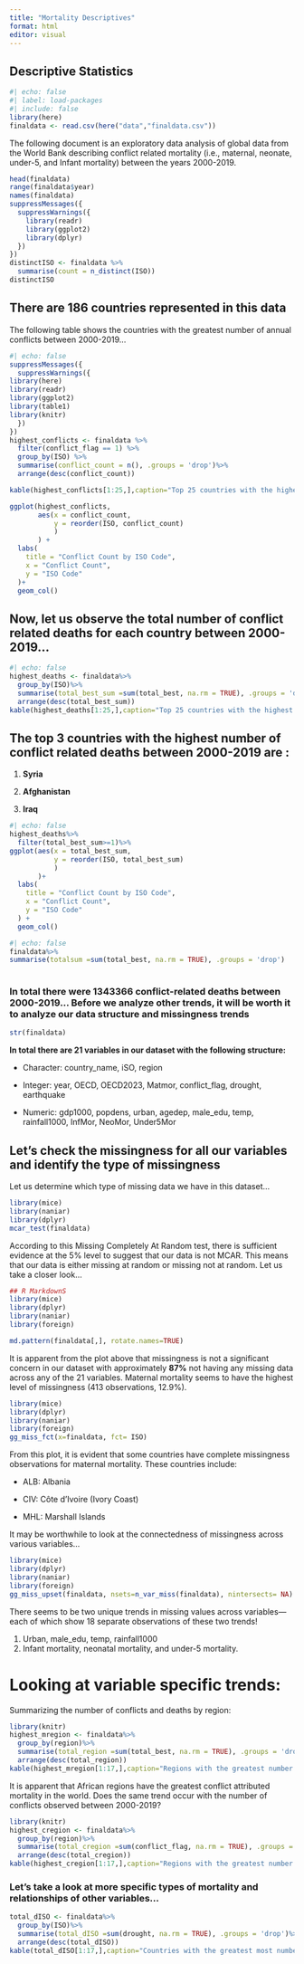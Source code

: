 ```yaml
---
title: "Mortality Descriptives"
format: html
editor: visual
---
```


## Descriptive Statistics 

```r
#| echo: false
#| label: load-packages
#| include: false
library(here)
finaldata <- read.csv(here("data","finaldata.csv"))
```

The following document is an exploratory data analysis of global data from the World Bank describing conflict related mortality (i.e., maternal, neonate, under-5, and Infant mortality) between the years 2000-2019.

```r
head(finaldata)
range(finaldata$year)
names(finaldata)
suppressMessages({
  suppressWarnings({
    library(readr)
    library(ggplot2)
    library(dplyr)
  })
})
distinctISO <- finaldata %>%
  summarise(count = n_distinct(ISO))
distinctISO
```

## There are 186 countries represented in this data

The following table shows the countries with the greatest number of annual conflicts between 2000-2019...

```r
#| echo: false
suppressMessages({
  suppressWarnings({
library(here)
library(readr)
library(ggplot2)
library(table1)
library(knitr)
  })
})
highest_conflicts <- finaldata %>%
  filter(conflict_flag == 1) %>% 
  group_by(ISO) %>%         
  summarise(conflict_count = n(), .groups = 'drop')%>%
  arrange(desc(conflict_count))

kable(highest_conflicts[1:25,],caption="Top 25 countries with the highest number of conflicts")

ggplot(highest_conflicts,
       aes(x = conflict_count,
           y = reorder(ISO, conflict_count)
           )
       ) +
  labs(
    title = "Conflict Count by ISO Code",
    x = "Conflict Count",                      
    y = "ISO Code"                              
  )+
  geom_col()
```

## Now, let us observe the total number of conflict related deaths for each country between 2000-2019...

```r
#| echo: false
highest_deaths <- finaldata%>%
  group_by(ISO)%>%
  summarise(total_best_sum =sum(total_best, na.rm = TRUE), .groups = 'drop')%>%
  arrange(desc(total_best_sum))
kable(highest_deaths[1:25,],caption="Top 25 countries with the highest number of conflict related deaths")

```

## The top 3 countries with the highest number of conflict related deaths between 2000-2019 are :

1.  **Syria**

2.  **Afghanistan**

3.  **Iraq**

```r
#| echo: false
highest_deaths%>%
  filter(total_best_sum>=1)%>%
ggplot(aes(x = total_best_sum,
           y = reorder(ISO, total_best_sum)
           )
       )+
  labs(
    title = "Conflict Count by ISO Code",
    x = "Conflict Count",                      
    y = "ISO Code"                              
  ) +
  geom_col()
```

```r
#| echo: false
finaldata%>%
summarise(totalsum =sum(total_best, na.rm = TRUE), .groups = 'drop')
  
```

### In total there were 1343366 conflict-related deaths between 2000-2019... Before we analyze other trends, it will be worth it to analyze our data structure and missingness trends

```r
str(finaldata)
```

**In total there are 21 variables in our dataset with the following structure:**

-   Character: country_name, iSO, region

-   Integer: year, OECD, OECD2023, Matmor, conflict_flag, drought, earthquake

-   Numeric: gdp1000, popdens, urban, agedep, male_edu, temp, rainfall1000, InfMor, NeoMor, Under5Mor

## Let's check the missingness for all our variables and identify the type of missingness

Let us determine which type of missing data we have in this dataset...

```r
library(mice)
library(naniar)
library(dplyr)
mcar_test(finaldata)
```

According to this Missing Completely At Random test, there is sufficient evidence at the 5% level to suggest that our data is not MCAR. This means that our data is either missing at random or missing not at random. Let us take a closer look...

```r

## R MarkdownS
library(mice)
library(dplyr)
library(naniar)
library(foreign)

md.pattern(finaldata[,], rotate.names=TRUE)
```

It is apparent from the plot above that missingness is not a significant concern in our dataset with approximately **87%** not having any missing data across any of the 21 variables. Maternal mortality seems to have the highest level of missingness (413 observations, 12.9%).

```r
library(mice)
library(dplyr)
library(naniar)
library(foreign)
gg_miss_fct(x=finaldata, fct= ISO)
```

From this plot, it is evident that some countries have complete missingness observations for maternal mortality. These countries include:

-   ALB: Albania

-   CIV: Côte d'Ivoire (Ivory Coast)

-   MHL: Marshall Islands

It may be worthwhile to look at the connectedness of missingness across various variables...

```r
library(mice)
library(dplyr)
library(naniar)
library(foreign)
gg_miss_upset(finaldata, nsets=n_var_miss(finaldata), nintersects= NA)
```

There seems to be two unique trends in missing values across variables— each of which show 18 separate observations of these two trends!

1.  Urban, male_edu, temp, rainfall1000
2.  Infant mortality, neonatal mortality, and under-5 mortality.

# Looking at variable specific trends:

Summarizing the number of conflicts and deaths by region:

```r
library(knitr)
highest_mregion <- finaldata%>%
  group_by(region)%>%
  summarise(total_region =sum(total_best, na.rm = TRUE), .groups = 'drop')%>%
  arrange(desc(total_region))
kable(highest_mregion[1:17,],caption="Regions with the greatest number of conflict related deaths")

```

It is apparent that African regions have the greatest conflict attributed mortality in the world. Does the same trend occur with the number of conflicts observed between 2000-2019?

```r
library(knitr)
highest_cregion <- finaldata%>%
  group_by(region)%>%
  summarise(total_cregion =sum(conflict_flag, na.rm = TRUE), .groups = 'drop')%>%
  arrange(desc(total_cregion))
kable(highest_cregion[1:17,],caption="Regions with the greatest number of conflicts in the world")

```

### Let's take a look at more specific types of mortality and relationships of other variables...

```r
total_dISO <- finaldata%>%
  group_by(ISO)%>%
  summarise(total_dISO =sum(drought, na.rm = TRUE), .groups = 'drop')%>%
  arrange(desc(total_dISO))
kable(total_dISO[1:17,],caption="Countries with the greatest most number of droughts")
```
